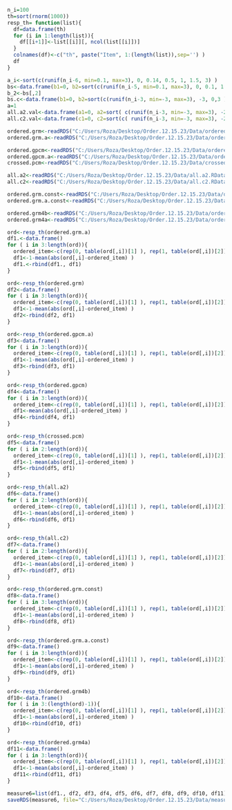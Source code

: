 

```{r}
n_i=100
th=sort(rnorm(1000))
resp_th= function(list){
  df=data.frame(th)
  for (i in 1:length(list)){
    df[[i+1]]<-list[[i]][, ncol(list[[i]])]
  }
  colnames(df)<-c("th", paste("Item", 1:(length(list)),sep='') )
  df
}

a_i<-sort(c(runif(n_i-6, min=0.1, max=3), 0, 0.14, 0.5, 1, 1.5, 3) )
bs<-data.frame(b1=0, b2=sort(c(runif(n_i-5, min=0.1, max=3), 0, 0.1, 1.4, 2, 3 )) )
b_2<-bs[,2]
bs.c<-data.frame(b1=0, b2=sort(c(runif(n_i-3, min=-3, max=3), -3, 0,3 )) ) 
a=1
all.a2.val<-data.frame(a1=0, a2=sort( c(runif(n_i-3, min=-3, max=3), -2, 1, 3 )), a3=2 )
all.c2.val<-data.frame(c1=0, c2=sort(c( runif(n_i-3, min=-3, max=3), -2, 1, 3 )), c3=2 )
```


```{r}
ordered.grm<-readRDS("C:/Users/Roza/Desktop/Order.12.15.23/Data/ordered.grm.Vary_b,a=1.RData")
ordered.grm.a<-readRDS("C:/Users/Roza/Desktop/Order.12.15.23/Data/ordered.grm.Vary_a.RData")

ordered.gpcm<-readRDS("C:/Users/Roza/Desktop/Order.12.15.23/Data/ordered.gpcm.Vary_b,a=1.RData")
ordered.gpcm.a<-readRDS("C:/Users/Roza/Desktop/Order.12.15.23/Data/ordered.gpcm.Vary_a.RData")
crossed.pcm<-readRDS("C:/Users/Roza/Desktop/Order.12.15.23/Data/crossed.pcm.RData")

all.a2<-readRDS("C:/Users/Roza/Desktop/Order.12.15.23/Data/all.a2.RData")
all.c2<-readRDS("C:/Users/Roza/Desktop/Order.12.15.23/Data/all.c2.RData")

ordered.grm.const<-readRDS("C:/Users/Roza/Desktop/Order.12.15.23/Data/ordered.grm.const.RData")
ordered.grm.a.const<-readRDS("C:/Users/Roza/Desktop/Order.12.15.23/Data/ordered.grm.a.const.RData")

ordered.grm4b<-readRDS("C:/Users/Roza/Desktop/Order.12.15.23/Data/ordered.grm4b.RData")
ordered.grm4a<-readRDS("C:/Users/Roza/Desktop/Order.12.15.23/Data/ordered.grm4a.RData")
```


```{r}
ord<-resp_th(ordered.grm.a)
df1.<-data.frame()
for ( i in 3:length(ord)){
  ordered_item<-c(rep(0, table(ord[,i])[1] ), rep(1, table(ord[,i])[2]), rep(2, table(ord[,i])[3]))
  df1<-1-mean(abs(ord[,i]-ordered_item) )
  df1.<-rbind(df1., df1)
}
```


```{r}
ord<-resp_th(ordered.grm)
df2<-data.frame()
for ( i in 3:length(ord)){
  ordered_item<-c(rep(0, table(ord[,i])[1] ), rep(1, table(ord[,i])[2]), rep(2, table(ord[,i])[3]))
  df1<-1-mean(abs(ord[,i]-ordered_item) )
  df2<-rbind(df2, df1)
}
```


```{r}
ord<-resp_th(ordered.gpcm.a)
df3<-data.frame()
for ( i in 3:length(ord)){
  ordered_item<-c(rep(0, table(ord[,i])[1] ), rep(1, table(ord[,i])[2]), rep(2, table(ord[,i])[3]))
  df1<-1-mean(abs(ord[,i]-ordered_item) )
  df3<-rbind(df3, df1)
}
```


```{r}
ord<-resp_th(ordered.gpcm)
df4<-data.frame()
for ( i in 3:length(ord)){
  ordered_item<-c(rep(0, table(ord[,i])[1] ), rep(1, table(ord[,i])[2]), rep(2, table(ord[,i])[3]))
  df1<-mean(abs(ord[,i]-ordered_item) )
  df4<-rbind(df4, df1)
}
```


```{r}
ord<-resp_th(crossed.pcm)
df5<-data.frame()
for ( i in 2:length(ord)){
  ordered_item<-c(rep(0, table(ord[,i])[1] ), rep(1, table(ord[,i])[2]), rep(2, table(ord[,i])[3]))
  df1<-1-mean(abs(ord[,i]-ordered_item) )
  df5<-rbind(df5, df1)
}
```


```{r}
ord<-resp_th(all.a2)
df6<-data.frame()
for ( i in 2:length(ord)){
  ordered_item<-c(rep(0, table(ord[,i])[1] ), rep(1, table(ord[,i])[2]), rep(2, table(ord[,i])[3]))
  df1<-1-mean(abs(ord[,i]-ordered_item) )
  df6<-rbind(df6, df1)
}
```


```{r}
ord<-resp_th(all.c2)
df7<-data.frame()
for ( i in 2:length(ord)){
  ordered_item<-c(rep(0, table(ord[,i])[1] ), rep(1, table(ord[,i])[2]), rep(2, table(ord[,i])[3]))
  df1<-1-mean(abs(ord[,i]-ordered_item) )
  df7<-rbind(df7, df1)
}
```


```{r}
ord<-resp_th(ordered.grm.const)
df8<-data.frame()
for ( i in 3:length(ord)){
  ordered_item<-c(rep(0, table(ord[,i])[1] ), rep(1, table(ord[,i])[2]), rep(2, table(ord[,i])[3]), rep(3, table(ord[,i])[4]))
  df1<-1-mean(abs(ord[,i]-ordered_item) )
  df8<-rbind(df8, df1)
}
```


```{r}
ord<-resp_th(ordered.grm.a.const)
df9<-data.frame()
for ( i in 3:length(ord)){
  ordered_item<-c(rep(0, table(ord[,i])[1] ), rep(1, table(ord[,i])[2]), rep(2, table(ord[,i])[3]), rep(3, table(ord[,i])[4]))
  df1<-1-mean(abs(ord[,i]-ordered_item) )
  df9<-rbind(df9, df1)
}
```


```{r}
ord<-resp_th(ordered.grm4b)
df10<-data.frame()
for ( i in 3:(length(ord)-1)){
  ordered_item<-c(rep(0, table(ord[,i])[1] ), rep(1, table(ord[,i])[2]), rep(2, table(ord[,i])[3]), rep(3, table(ord[,i])[4]))
  df1<-1-mean(abs(ord[,i]-ordered_item) )
  df10<-rbind(df10, df1)
}
```


```{r}
ord<-resp_th(ordered.grm4a)
df11<-data.frame()
for ( i in 3:length(ord)){
  ordered_item<-c(rep(0, table(ord[,i])[1] ), rep(1, table(ord[,i])[2]), rep(2, table(ord[,i])[3]), rep(3, table(ord[,i])[4]))
  df1<-1-mean(abs(ord[,i]-ordered_item) )
  df11<-rbind(df11, df1)
}
```


```{r}
measure6=list(df1., df2, df3, df4, df5, df6, df7, df8, df9, df10, df11)
saveRDS(measure6, file="C:/Users/Roza/Desktop/Order.12.15.23/Data/measure6.RData")
```








